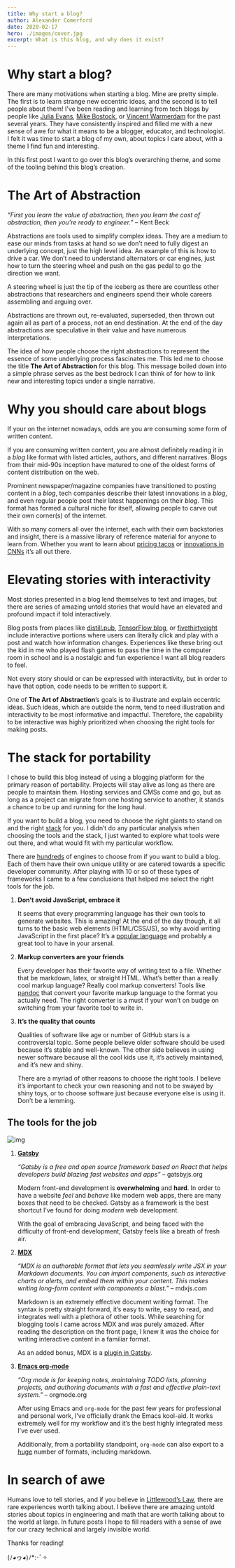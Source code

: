 ```yaml
---
title: Why start a blog?
author: Alexander Comerford
date: 2020-02-17
hero: ./images/cover.jpg
excerpt: What is this blog, and why does it exist?
---
```



# Why start a blog?

There are many motivations when starting a blog. Mine are pretty simple. The first is to learn strange new eccentric ideas, and the second is to tell people about them! I&rsquo;ve been reading and learning from tech blogs by people like [Julia Evans](https://jvns.ca), [Mike Bostock](https://bost.ocks.org/mike/), or [Vincent Warmerdam](https://koaning.io) for the past several years. They have consistently inspired and filled me with a new sense of awe for what it means to be a blogger, educator, and technologist. I felt it was time to start a blog of my own, about topics I care about, with a theme I find fun and interesting.

In this first post I want to go over this blog&rsquo;s overarching theme, and some of the tooling behind this blog&rsquo;s creation.


# The Art of Abstraction

*&ldquo;First you learn the value of abstraction, then you learn the cost of abstraction, then you&rsquo;re ready to engineer.&rdquo;* &#x2013; Kent Beck

Abstractions are tools used to simplify complex ideas. They are a medium to ease our minds from tasks at hand so we don&rsquo;t need to fully digest an underlying concept, just the high level idea. An example of this is how to drive a car. We don&rsquo;t need to understand alternators or car engines, just how to turn the steering wheel and push on the gas pedal to go the direction we want.

A steering wheel is just the tip of the iceberg as there are countless other abstractions that researchers and engineers spend their whole careers assembling and arguing over.

Abstractions are thrown out, re-evaluated, superseded, then thrown out again all as part of a process, not an end destination. At the end of the day abstractions are speculative in their value and have numerous interpretations.

The idea of how people choose the right abstractions to represent the essence of some underlying process fascinates me. This led me to choose the title <span class="underline">**The Art of Abstraction**</span> for this blog. This message boiled down into a simple phrase serves as the best bedrock I can think of for how to link new and interesting topics under a single narrative.


# Why you should care about blogs

If your on the internet nowadays, odds are you are consuming some form of written content.

If you are consuming written content, you are almost definitely reading it in a *blog* like format with listed articles, authors, and different narratives. Blogs from their mid-90s inception have matured to one of the oldest forms of content distribution on the web.

Prominent newspaper/magazine companies have transitioned to posting content in a *blog*, tech companies describe their latest innovations in a *blog*, and even regular people post their latest happenings on their *blog*. This format has formed a cultural niche for itself, allowing people to carve out their own corner(s) of the internet.

With so many corners all over the internet, each with their own backstories and insight, there is a massive library of reference material for anyone to learn from. Whether you want to learn about [pricing tacos](https://www.bonappetit.com/story/price-of-taco-truck-taco) or [innovations in CNNs](https://distill.pub/2019/computing-receptive-fields/) it&rsquo;s all out there.


# Elevating stories with interactivity

Most stories presented in a blog lend themselves to text and images, but there are series of amazing untold stories that would have an elevated and profound impact if told interactively.

Blog posts from places like [distill.pub](https://distill.pub/), [TensorFlow blog](https://blog.tensorflow.org/), or [fivethirtyeight](https://projects.fivethirtyeight.com/super-tuesday/) include interactive portions where users can literally click and play with a post and watch how information changes. Experiences like these bring out the kid in me who played flash games to pass the time in the computer room in school and is a nostalgic and fun experience I want all blog readers to feel.

Not every story should or can be expressed with interactivity, but in order to have that option, code needs to be written to support it.

One of **<span class="underline">The Art of Abstraction</span>**&rsquo;s goals is to illustrate and explain eccentric ideas. Such ideas, which are outside the norm, tend to need illustration and interactivity to be most informative and impactful. Therefore, the capability to be interactive was highly prioritized when choosing the right tools for making posts.

<ConfettiButton />


# The stack for portability

I chose to build this blog instead of using a blogging platform for the primary reason of portability. Projects will stay alive as long as there are people to maintain them. Hosting services and CMSs come and go, but as long as a project can migrate from one hosting service to another, it stands a chance to be up and running for the long haul.

If you want to build a blog, you need to choose the right giants to stand on and the right [stack](https://en.wikipedia.org/wiki/Solution_stack) for you. I didn&rsquo;t do any particular analysis when choosing the tools and the stack, I just wanted to explore what tools were out there, and what would fit with my particular workflow.

There are [hundreds](https://github.com/topics/blog-engine) of engines to choose from if you want to build a blog. Each of them have their own unique utility or are catered towards a specific developer community. After playing with 10 or so of these types of frameworks I came to a few conclusions that helped me select the right tools for the job.

1.  **Don&rsquo;t avoid JavaScript, embrace it**

    It seems that every programming language has their own tools to generate websites. This is amazing! At the end of the day though, it all turns to the basic web elements (HTML/CSS/JS), so why avoid writing JavaScript in the first place? It&rsquo;s a [popular language](https://octoverse.github.com/#top-languages-over-time) and probably a great tool to have in your arsenal.

2.  **Markup converters are your friends**

    Every developer has their favorite way of writing text to a file. Whether that be markdown, latex, or straight HTML. What&rsquo;s better than a really cool markup language? Really cool markup converters! Tools like [pandoc](https://pandoc.org/index.html) that convert your favorite markup language to the format you actually need. The right converter is a must if your won&rsquo;t on budge on switching from your favorite tool to write in.

3.  **It&rsquo;s the quality that counts**

    Qualities of software like age or number of GitHub stars is a controversial topic. Some people believe older software should be used because it&rsquo;s stable and well-known. The other side believes in using newer software because all the cool kids use it, it&rsquo;s actively maintained, and it&rsquo;s new and shiny.

    There are a myriad of other reasons to choose the right tools. I believe it&rsquo;s important to check your own reasoning and not to be swayed by shiny toys, or to choose software just because everyone else is using it. Don&rsquo;t be a lemming.


## The tools for the job

![img](./images/stack.png "The Art of Abstraction&rsquo;s picture stack")

1.  [**Gatsby**](https://www.gatsbyjs.org/)

    *&ldquo;Gatsby is a free and open source framework based on React that helps developers build blazing fast websites and apps&rdquo;* &#x2013; gatsbyjs.org

    Modern front-end development is **overwhelming** and **hard**. In order to have a website *feel* and *behave* like modern web apps, there are many boxes that need to be checked. Gatsby as a framework is the best shortcut I&rsquo;ve found for doing *modern* web development.

    With the goal of embracing JavaScript, and being faced with the difficulty of front-end development, Gatsby feels like a breath of fresh air.

2.  [**MDX**](https://mdxjs.com/)

    *&ldquo;MDX is an authorable format that lets you seamlessly write JSX in your Markdown documents. You can import components, such as interactive charts or alerts, and embed them within your content. This makes writing long-form content with components a blast.&rdquo;* &#x2013; mdxjs.com

    Markdown is an extremely effective document writing format. The syntax is pretty straight forward, it&rsquo;s easy to write, easy to read, and integrates well with a plethora of other tools. While searching for blogging tools I came across MDX and was purely amazed. After reading the description on the front page, I knew it was the choice for writing interactive content in a familiar format.

    As an added bonus, MDX is a [plugin in Gatsby](https://www.gatsbyjs.org/packages/gatsby-plugin-mdx/).

3.  [**Emacs org-mode**](https://orgmode.org/)

    *&ldquo;Org mode is for keeping notes, maintaining TODO lists, planning projects, and authoring documents with a fast and effective plain-text system.&rdquo;* &#x2013; orgmode.org

    After using Emacs and `org-mode` for the past few years for professional and personal work, I&rsquo;ve officially drank the Emacs kool-aid. It works extremely well for my workflow and it&rsquo;s the best highly integrated mess I&rsquo;ve ever used.

    Additionally, from a portability standpoint, `org-mode` can also export to a [huge](https://orgmode.org/manual/Exporting.html) number of formats, including markdown.


# In search of awe

Humans love to tell stories, and if you believe in [Littlewood&rsquo;s Law](https://rationalwiki.org/wiki/Littlewood%27s_law), there are rare experiences worth talking about. I believe there are amazing untold stories about topics in engineering and math that are worth talking about to the world at large. In future posts I hope to fill readers with a sense of awe for our crazy technical and largely invisible world.

Thanks for reading!

(ﾉ◕ヮ◕)ﾉ\*:･ﾟ✧
